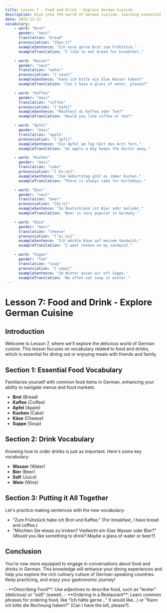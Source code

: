 ```yaml
---
title: Lesson 7 - Food and Drink - Explore German Cuisine
description: Dive into the world of German cuisine, learning essential vocabulary related to food and drinks, perfect for dining experiences.
date: 2023-11-12
vocabulary:
    - word: "Brot"
      gender: "neut"
      translation: "bread"
      pronunciation: "[bʁoːt]"
      exampleSentence: "Ich esse gerne Brot zum Frühstück."
      exampleTranslation: "I like to eat bread for breakfast."

    - word: "Wasser"
      gender: "neut"
      translation: "water"
      pronunciation: "[ˈvasɐ]"
      exampleSentence: "Kann ich bitte ein Glas Wasser haben?"
      exampleTranslation: "Can I have a glass of water, please?"

    - word: "Kaffee"
      gender: "masc"
      translation: "coffee"
      pronunciation: "[ˈkafe]"
      exampleSentence: "Möchtest du Kaffee oder Tee?"
      exampleTranslation: "Would you like coffee or tea?"

    - word: "Apfel"
      gender: "masc"
      translation: "apple"
      pronunciation: "[ˈapfl̩]"
      exampleSentence: "Ein Apfel am Tag hält den Arzt fern."
      exampleTranslation: "An apple a day keeps the doctor away."

    - word: "Kuchen"
      gender: "masc"
      translation: "cake"
      pronunciation: "[ˈkuːxn̩]"
      exampleSentence: "Zum Geburtstag gibt es immer Kuchen."
      exampleTranslation: "There is always cake for birthdays."

    - word: "Bier"
      gender: "neut"
      translation: "beer"
      pronunciation: "[biːɐ̯]"
      exampleSentence: "In Deutschland ist Bier sehr beliebt."
      exampleTranslation: "Beer is very popular in Germany."

    - word: "Käse"
      gender: "masc"
      translation: "cheese"
      pronunciation: "[ˈkɛːzə]"
      exampleSentence: "Ich möchte Käse auf meinem Sandwich."
      exampleTranslation: "I want cheese on my sandwich."

    - word: "Suppe"
      gender: "fem"
      translation: "soup"
      pronunciation: "[ˈzʊpə]"
      exampleSentence: "Im Winter essen wir oft Suppe."
      exampleTranslation: "We often eat soup in winter."
---
```


# Lesson 7: Food and Drink - Explore German Cuisine

## Introduction

Welcome to Lesson 7, where we'll explore the delicious world of German cuisine. This lesson focuses on vocabulary related to food and drinks, which is essential for dining out or enjoying meals with friends and family.

## Section 1: Essential Food Vocabulary

Familiarize yourself with common food items in German, enhancing your ability to navigate menus and food markets:

-   **Brot** (Bread)
-   **Kaffee** (Coffee)
-   **Apfel** (Apple)
-   **Kuchen** (Cake)
-   **Käse** (Cheese)
-   **Suppe** (Soup)

<TextToSpeechPlayer mp3File={/src/assets/courses/german/_shared/lessons/lesson7/audio/food-vocabulary.mp3} />

## Section 2: Drink Vocabulary

Knowing how to order drinks is just as important. Here's some key vocabulary:

-   **Wasser** (Water)
-   **Bier** (Beer)
-   **Saft** (Juice)
-   **Wein** (Wine)

<TextToSpeechPlayer mp3File={/src/assets/courses/german/_shared/lessons/lesson7/audio/drink-vocabulary.mp3} />

## Section 3: Putting it All Together

Let's practice making sentences with the new vocabulary:

-   "Zum Frühstück habe ich Brot und Kaffee." (For breakfast, I have bread and coffee.)
-   "Möchten Sie etwas zu trinken? Vielleicht ein Glas Wasser oder Bier?" (Would you like something to drink? Maybe a glass of water or beer?)

## Conclusion

You're now more equipped to engage in conversations about food and drinks in German. This knowledge will enhance your dining experiences and help you explore the rich culinary culture of German-speaking countries. Keep practicing, and enjoy your gastronomic journey!

<TipBox>
	- **Describing Food**: Use adjectives to describe food, such as "lecker" (delicious) or "süß" (sweet). - **Ordering in a Restaurant**: Learn common phrases for ordering food, like "Ich hätte gerne..." (I would like...) or "Kann ich
	bitte die Rechnung haben?" (Can I have the bill, please?).
</TipBox>
